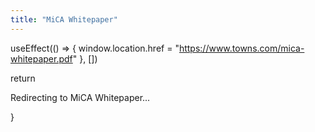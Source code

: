 ```yaml
---
title: "MiCA Whitepaper"
---
```



  useEffect(() => {
    window.location.href = "https://www.towns.com/mica-whitepaper.pdf"
  }, [])

  return <p>Redirecting to MiCA Whitepaper...</p>
}